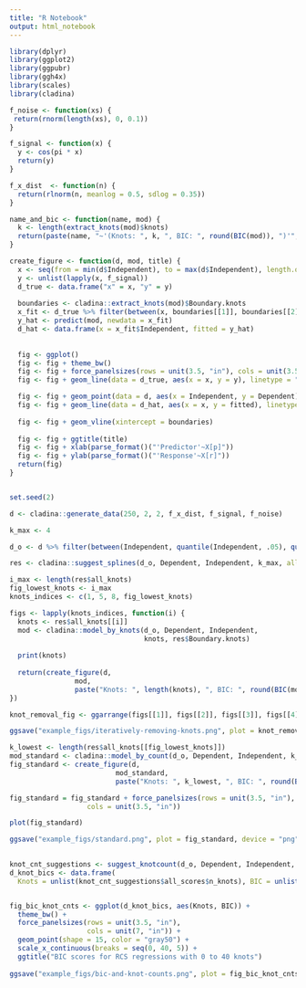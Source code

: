 ---
title: "R Notebook"
output: html_notebook
---

```{r}
library(dplyr)
library(ggplot2)
library(ggpubr)
library(ggh4x)
library(scales)
library(cladina)

f_noise <- function(xs) {
 return(rnorm(length(xs), 0, 0.1))
}

f_signal <- function(x) {
  y <- cos(pi * x)
  return(y)
}

f_x_dist  <- function(n) {
  return(rlnorm(n, meanlog = 0.5, sdlog = 0.35))
}

name_and_bic <- function(name, mod) {
  k <- length(extract_knots(mod)$knots)
  return(paste(name, "~'(Knots: ", k, ", BIC: ", round(BIC(mod)), ")'", sep = ""))
}

create_figure <- function(d, mod, title) {
  x <- seq(from = min(d$Independent), to = max(d$Independent), length.out = 200)
  y <- unlist(lapply(x, f_signal))
  d_true <- data.frame("x" = x, "y" = y)
  
  boundaries <- cladina::extract_knots(mod)$Boundary.knots
  x_fit <- d_true %>% filter(between(x, boundaries[[1]], boundaries[[2]])) %>% rename(Independent = x)
  y_hat <- predict(mod, newdata = x_fit)
  d_hat <- data.frame(x = x_fit$Independent, fitted = y_hat)
  
  
  fig <- ggplot()
  fig <- fig + theme_bw()
  fig <- fig + force_panelsizes(rows = unit(3.5, "in"), cols = unit(3.5, "in"))
  fig <- fig + geom_line(data = d_true, aes(x = x, y = y), linetype = "solid", color = "gray80", size = 1)

  fig <- fig + geom_point(data = d, aes(x = Independent, y = Dependent), shape = 1, color = "gray60", size = 1)
  fig <- fig + geom_line(data = d_hat, aes(x = x, y = fitted), linetype = "solid", color = "black", size = 0.5)
  
  fig <- fig + geom_vline(xintercept = boundaries)  
  
  fig <- fig + ggtitle(title)
  fig <- fig + xlab(parse_format()("'Predictor'~X[p]")) 
  fig <- fig + ylab(parse_format()("'Response'~X[r]"))
  return(fig)
}


set.seed(2)

d <- cladina::generate_data(250, 2, 2, f_x_dist, f_signal, f_noise)

k_max <- 4

d_o <- d %>% filter(between(Independent, quantile(Independent, .05), quantile(Independent, .95)))

res <- cladina::suggest_splines(d_o, Dependent, Independent, k_max, all_knots = TRUE)

i_max <- length(res$all_knots)
fig_lowest_knots <- i_max
knots_indices <- c(1, 5, 8, fig_lowest_knots)

figs <- lapply(knots_indices, function(i) {
  knots <- res$all_knots[[i]]
  mod <- cladina::model_by_knots(d_o, Dependent, Independent, 
                                 knots, res$Boundary.knots)
  
  print(knots)
  
  return(create_figure(d, 
                mod, 
                paste("Knots: ", length(knots), ", BIC: ", round(BIC(mod), 0), sep = "")))
})

knot_removal_fig <- ggarrange(figs[[1]], figs[[2]], figs[[3]], figs[[4]], nrow = 2, ncol = 2)

ggsave("example_figs/iteratively-removing-knots.png", plot = knot_removal_fig, device = "png", dpi = "print", height = 8.4, width = 8.4)

k_lowest <- length(res$all_knots[[fig_lowest_knots]])
mod_standard <- cladina::model_by_count(d_o, Dependent, Independent, k_lowest)
fig_standard <- create_figure(d, 
                          mod_standard, 
                          paste("Knots: ", k_lowest, ", BIC: ", round(BIC(mod_standard), 0), sep = ""))

fig_standard = fig_standard + force_panelsizes(rows = unit(3.5, "in"),
                   cols = unit(3.5, "in"))

plot(fig_standard)

ggsave("example_figs/standard.png", plot = fig_standard, device = "png", height = 4.2, width = 4.2)
  
```

```{r}

knot_cnt_suggestions <- suggest_knotcount(d_o, Dependent, Independent, icr_fn = BIC, all_scores = TRUE)
d_knot_bics <- data.frame(
  Knots = unlist(knot_cnt_suggestions$all_scores$n_knots), BIC = unlist(knot_cnt_suggestions$all_scores$scores))


fig_bic_knot_cnts <- ggplot(d_knot_bics, aes(Knots, BIC)) + 
  theme_bw() +
  force_panelsizes(rows = unit(3.5, "in"),
                   cols = unit(7, "in")) +
  geom_point(shape = 15, color = "gray50") +
  scale_x_continuous(breaks = seq(0, 40, 5)) +
  ggtitle("BIC scores for RCS regressions with 0 to 40 knots")
  
ggsave("example_figs/bic-and-knot-counts.png", plot = fig_bic_knot_cnts, device = "png", height = 4.2, width = 8)
```
